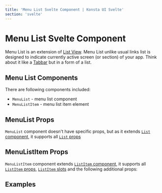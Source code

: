 ```yaml
---
title: 'Menu List Svelte Component | Konsta UI Svelte'
section: 'svelte'
---
```



# Menu List Svelte Component

Menu List is an extension of [List View](/svelte/list). Menu List unlike usual links list is designed to indicate currently active screen (or section) of your app. Think about it like a [Tabbar](/svelte/tabbar) but in a form of a list.

## Menu List Components

There are following components included:

- `MenuList` - menu list component
- `MenuListItem` - menu list item element

## MenuList Props

`MenuList` component doesn't have specific props, but as it extends [`List` component](/svelte/list), it supports all [`List` props](/svelte/list#list-props)

## MenuListItem Props

`MenuListItem` component extends [`ListItem` component](/svelte/list-item), it supports all [`ListItem` props](/svelte/list-item#listitem-props), [`ListItem` slots](/svelte/list-item#listitem-slots) and the following additional props:

<MenuListItemProps />

## Examples

<MenuListExample />
